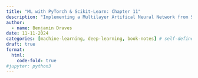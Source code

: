 ```yaml
---
title: "ML with PyTorch & Scikit-Learn: Chapter 11"
description: "Implementing a Multilayer Artifical Neural Network from Scratch"
author:
  - name: Benjamin Draves
date: 11-11-2024
categories: [machine-learning, deep-learning, book-notes] # self-defined categories
draft: true 
format:
  html:
    code-fold: true
#jupyter: python3
---
```



